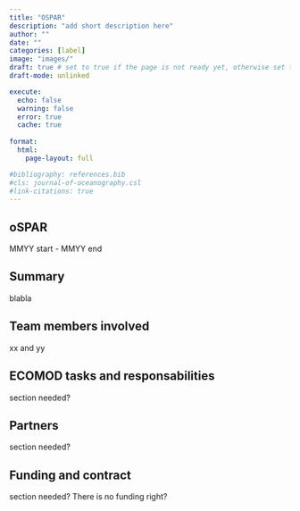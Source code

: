 ```yaml
---
title: "OSPAR"
description: "add short description here"
author: ""
date: ""
categories: [label]
image: "images/"
draft: true # set to true if the page is not ready yet, otherwise set to false
draft-mode: unlinked

execute:
  echo: false
  warning: false
  error: true
  cache: true
  
format: 
  html:
    page-layout: full

#bibliography: references.bib
#cls: journal-of-oceanography.csl
#link-citations: true
---
```


## oSPAR

MMYY start - MMYY end

## Summary

blabla

## Team members involved

xx and yy

## ECOMOD tasks and responsabilities

section needed?

## Partners

section needed?

## Funding and contract

section needed? There is no funding right?